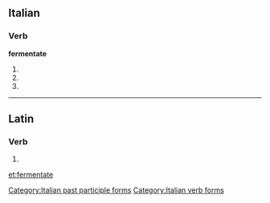 ==Italian==

===Verb===
'''fermentate'''

# {{form of|[[second-person|Second-person]] [[plural]] [[present tense]]|fermentare|lang=Italian}}
# {{form of|Second-person plural [[imperative]]|fermentare|lang=Italian}}
# {{form of|[[feminine|Feminine]] plural|fermentato}}

[[Category:Italian past participle forms]]
[[Category:Italian verb forms]]

----

==Latin==

===Verb===
{{la-verb-form|fermentāte}}

# {{conjugation of|fermento|fermentō|1|p|pres|act|imp|lang=la}}

[[et:fermentate]]